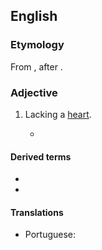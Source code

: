 ==English==

===Etymology===
From {{uder|en|grc|ἀκάρδιος||without a heart}} {{suffix|en||ac}}, after {{m|en|cardiac}}.

===Adjective===
{{en-adj|-}}

# {{lb|en|medicine|anatomy}} Lacking a [[heart]].
#* {{quote-book|en|year=1831|author=Marshall Hall|title=A Critical and Experimental Essay on the Circulation of the Blood|page=76|passage=The fact of a perfect circulation in '''acardiac''' fœtuses and '''acardiac''' animals, seems strongly to indicate an important influence in the arteries.}}

====Derived terms====
* {{l|en|acardiac twin}}
* {{l|en|acardiac twinning}}

====Translations====
{{trans-top|lacking a heart}}
* Portuguese: {{t|pt|acardíaco}}
{{trans-mid}}
{{trans-bottom}}
